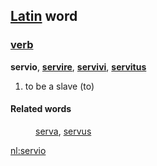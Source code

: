 ==[[Latin]] word==
===[[verb]]===
'''servio''', '''[[servire]]''', '''[[servivi]]''', '''[[servitus]]'''

# to be a slave (to)
====Related words====
: [[serva]], [[servus]]

[[nl:servio]]